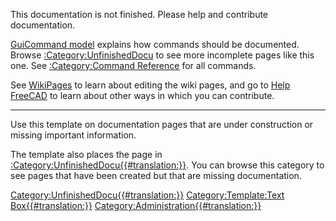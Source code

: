 <div class="UnfinishedDocu">

This documentation is not finished. Please help and contribute documentation.

[[GuiCommand_model|GuiCommand model]] explains how commands should be documented. Browse [[:Category:UnfinishedDocu]] to see more incomplete pages like this one. See [[:Category:Command Reference]] for all commands.

See [[WikiPages|WikiPages]] to learn about editing the wiki pages, and go to [[Help FreeCAD|Help FreeCAD]] to learn about other ways in which you can contribute.
</div>[[Category:UnfinishedDocu{{#translation:}}]]<noinclude>

----

Use this template on documentation pages that are under construction or missing important information.

The template also places the page in [[:Category:UnfinishedDocu{{#translation:}}]]. You can browse this category to see pages that have been created but that are missing documentation.

[[Category:Template:Text Box{{#translation:}}]]
[[Category:Administration{{#translation:}}]]
</noinclude>